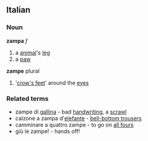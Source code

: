 ==Italian==
===Noun===
'''zampa''' ''f''
# a [[animal]]'s [[leg]]
# a [[paw]]
'''zampe''' plural
# '[[crow's feet]]' around the [[eye]]s
===Related terms===
* zampe di [[gallina]] - bad [[handwriting]], a [[scrawl]]
* calzone a zampa d'[[elefante]] - [[bell-bottom trousers]]
* camminare a quattro zampe - to go on [[all fours]]
* giù le zampe! - hands off!